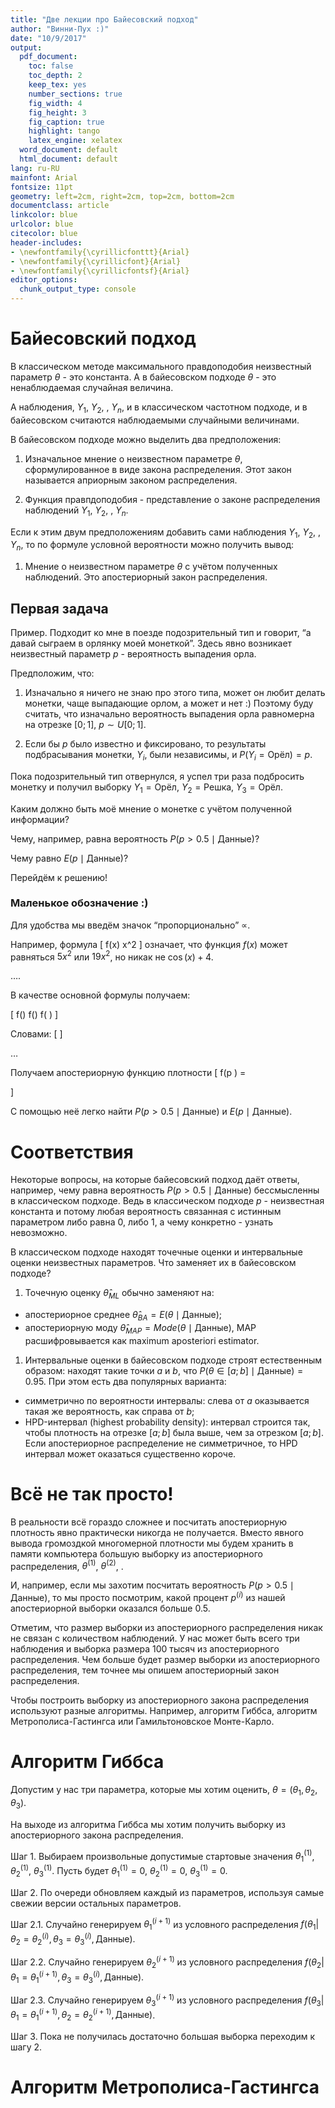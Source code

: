 ```yaml
---
title: "Две лекции про Байесовский подход"
author: "Винни-Пух :)"
date: "10/9/2017"
output:
  pdf_document:
    toc: false
    toc_depth: 2
    keep_tex: yes
    number_sections: true
    fig_width: 4
    fig_height: 3
    fig_caption: true
    highlight: tango
    latex_engine: xelatex
  word_document: default
  html_document: default
lang: ru-RU
mainfont: Arial
fontsize: 11pt
geometry: left=2cm, right=2cm, top=2cm, bottom=2cm
documentclass: article
linkcolor: blue
urlcolor: blue
citecolor: blue
header-includes:
- \newfontfamily{\cyrillicfonttt}{Arial}
- \newfontfamily{\cyrillicfont}{Arial}
- \newfontfamily{\cyrillicfontsf}{Arial}
editor_options: 
  chunk_output_type: console
---
```



# Байесовский подход

В классическом методе максимального правдоподобия неизвестный параметр $\theta$ - это константа. А в байесовском подходе $\theta$ - это ненаблюдаемая случайная величина. 

А наблюдения, $Y_1$, $Y_2$, \ldots, $Y_n$, и в классическом частотном подходе, и в байесовском считаются наблюдаемыми случайными величинами.

В байесовском подходе можно выделить два предположения:

1. Изначальное мнение о неизвестном параметре $\theta$, сформулированное в виде закона распределения. Этот закон называется априорным законом распределения.

2. Функция правпдоподобия -  представление о законе распределения наблюдений $Y_1$, $Y_2$, \ldots, $Y_n$.

Если к этим двум предположениям добавить сами наблюдения $Y_1$, $Y_2$, \ldots, $Y_n$, то по формуле условной вероятности можно получить вывод:

1. Мнение о неизвестном параметре $\theta$ с учётом полученных наблюдений. Это апостериорный закон распределения.

## Первая задача

Пример. Подходит ко мне в поезде подозрительный тип и говорит, "а давай сыграем в орлянку моей монеткой". 
Здесь явно возникает неизвестный параметр $p$ - вероятность выпадения орла. 

Предположим, что:

1. Изначально я ничего не знаю про этого типа, может он любит делать монетки, чаще выпадающие орлом, а может и нет :) Поэтому буду считать, что изначально вероятность выпадения орла равномерна на отрезке $[0;1]$, $p \sim U[0;1]$.

2. Если бы $p$ было известно и фиксировано, то результаты подбрасывания монетки, $Y_i$, были независимы, и $P(Y_i = \text{Орёл})=p$.

Пока подозрительный тип отвернулся, я успел три раза подбросить монетку и получил выборку $Y_1=\text{Орёл}$, $Y_2=\text{Решка}$, $Y_3=\text{Орёл}$.

Каким должно быть моё мнение о монетке с учётом полученной информации?

Чему, например, равна вероятность $P(p>0.5 \mid \text{Данные})$?

Чему равно $E(p \mid \text{Данные})$?

Перейдём к решению!

### Маленькое обозначение :) 

Для удобства мы введём значок "пропорционально" $\propto$.

Например, формула 
\[
f(x) \propto x^2
\]
означает, что функция $f(x)$ может равняться $5x^2$ или $19x^2$, но никак не $\cos(x)+4$.


....

В качестве основной формулы получаем:

\[
f(\theta \mid \text{Данные}) \propto f(\theta) \cdot f(\text{Данные} \mid \theta)
\]

Словами:
\[
\text{Апостериорная плотность} \propto \text{Априорная плотность} \cdot \text{Функция правдоподобия}
\]

...


Получаем апостериорную функцию плотности 
\[
f(p \mid \text{Данные }) =
\begin{cases}
12p^2 (1-p), \text{ если } p \in [0;1] \\
0, \text{ иначе}
\end{cases}
\]


С помощью неё легко найти $P(p>0.5 \mid \text{Данные})$ и $E(p \mid \text{Данные})$.


# Соответствия 

Некоторые вопросы, на которые байесовский подход даёт ответы, например, чему равна вероятность $P(p>0.5 \mid \text{Данные})$ бессмысленны в классическом подходе. Ведь в классическом подходе $p$ - неизвестная константа и потому любая вероятность связанная с истинным параметром либо равна 0, либо 1, а чему конкретно - узнать невозможно.

В классическом подходе находят точечные оценки и интервальные оценки неизвестных параметров. Что заменяет их в байесовском подходе?

1. Точечную оценку $\hat\theta_{ML}$ обычно заменяют на:

- апостериорное среднее $\hat\theta_{BA}=E(\theta \mid \text{Данные})$;
- апостериорную моду $\hat\theta_{MAP}=Mode(\theta \mid \text{Данные})$, MAP расшифровывается как maximum aposteriori estimator.

1. Интервальные оценки в байесовском подходе строят естественным образом: находят такие точки $a$ и $b$, что $P(\theta \in [a;b] \mid \text{Данные}) = 0.95$. 
При этом есть два популярных варианта:

- симметрично по вероятности интервалы: слева от $a$ оказывается такая же вероятность, как справа от $b$;
- HPD-интервал (highest probability density): интервал строится так, чтобы плотность на отрезке $[a;b]$ была выше, чем за отрезком $[a;b]$. Если апостериорное распределение не симметричное, то HPD интервал может оказаться существенно короче.


# Всё не так просто!

В реальности всё гораздо сложнее и посчитать апостериорную плотность явно практически никогда не получается.
Вместо явного вывода громоздкой многомерной плотности мы будем хранить в памяти компьютера большую выборку из апостериорного распределения, $\theta^{(1)}$, $\theta^{(2)}$, \ldots.

И, например, если мы захотим посчитать вероятность $P(p>0.5 \mid \text{Данные})$, то мы просто посмотрим, какой процент $p^{(i)}$ из нашей апостериорной выборки оказался больше $0.5$.

Отметим, что размер выборки из апостериорного распределения никак не связан с количеством наблюдений. 
У нас может быть всего три наблюдения и выборка размера 100 тысяч из апостериорного распределения. 
Чем больше будет размер выборки из апостериорного распределения, тем точнее мы опишем апостериорный закон распределения.

Чтобы построить выборку из апостериорного закона распределения используют разные алгоритмы. 
Например, алгоритм Гиббса, алгоритм Метрополиса-Гастингса или Гамильтоновское Монте-Карло.

# Алгоритм Гиббса

Допустим у нас три параметра, которые мы хотим оценить, $\theta = (\theta_1, \theta_2, \theta_3)$.

На выходе из алгоритма Гиббса мы хотим получить выборку из апостериорного закона распределения.

Шаг 1. Выбираем произвольные допустимые стартовые значения $\theta_1^{(1)}$, $\theta_2^{(1)}$, $\theta_3^{(1)}$. Пусть будет $\theta_1^{(1)} = 0$, $\theta_2^{(1)} = 0$,  $\theta_3^{(1)}=0$.

Шаг 2. По очереди обновляем каждый из параметров, используя самые свежии версии остальных параметров.

Шаг 2.1. Случайно генерируем $\theta_1^{(i+1)}$ из условного распределения $f(\theta_1|\theta_2 = \theta_2^{(i)}, \theta_3 = \theta_3^{(i)}, \text{Данные})$.

Шаг 2.2. Случайно генерируем $\theta_2^{(i+1)}$ из условного распределения $f(\theta_2|\theta_1 = \theta_1^{(i+1)}, \theta_3 = \theta_3^{(i)}, \text{Данные})$.

Шаг 2.3. Случайно генерируем $\theta_3^{(i+1)}$ из условного распределения $f(\theta_3|\theta_1 = \theta_1^{(i+1)}, \theta_2 = \theta_2^{(i+1)}, \text{Данные})$.

Шаг 3. Пока не получилась достаточно большая выборка переходим к шагу 2.




# Алгоритм Метрополиса-Гастингса




